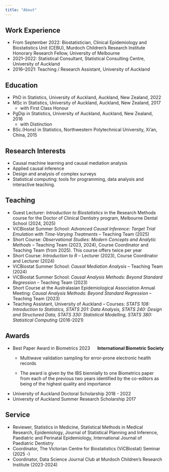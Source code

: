 ```yaml
---
title: "About"
---
```



## Work Experience
 * From September 2022: Biostatistician, Clinical Epidemiology and Biostatistics Unit (CEBU), Murdoch Children's Research Institute  
  Honorary Research Fellow, University of Melbourne  
 * 2021–2022: Statistical Consultant, Statistical Consulting Centre, University of Auckland  
 * 2016–2021: Teaching / Research Assistant, University of Auckland 

## Education

 * PhD in Statistics, University of Auckland,  Auckland, New Zealand, 2022
 * MSc in Statistics, University of Auckland,  Auckland, New Zealand, 2017
   - with First Class Honour
 * PgDip in Statistics, University of Auckland, Auckland, New Zealand, 2016
   - with Distinction
 * BSc.(Hons) in Statistics, Northwestern Polytechnical University, Xi’an, China, 2015

## Research Interests

 * Causal machine learning and causal mediation analysis
 * Applied causal inference
 * Design and analysis of complex surveys
 * Statistical computing: tools for programming, data analysis and interactive teaching.

## Teaching 
 * Guest Lecturer: *Introduction to Biostatistics* in the Research Methods course for the Doctor of Clinical Dentistry program, Melbourne Dental School (2024, 2025)  
 * ViCBiostat Summer School: *Advanced Causal Inference: Target Trial Emulation with Time-Varying Treatments* – Teaching Team (2025)
 * Short Course: *Observational Studies: Modern Concepts and Analytic Methods* – Teaching Team (2023, 2024), Course Coordinator and Teaching Team (from 2025). This course offers twice per year
 * Short Course: *Introduction to R* – Lecturer (2023), Course Coordinator and Lecturer (2024)  
 * ViCBiostat Summer School: *Causal Mediation Analysis* – Teaching Team (2024)  
 * ViCBiostat Summer School: *Causal Analysis Methods: Beyond Standard Regression* – Teaching Team (2023)  
 * Short Course at the Australasian Epidemiological Association Annual Meeting: *Causal Analysis Methods: Beyond Standard Regression* – Teaching Team (2023)  
 * Teaching Assistant, University of Auckland – Courses: *STATS 108: Introduction to Statistics, STATS 201: Data Analysis, STATS 240: Design and Structured Data, STATS 330: Statistical Modelling, STATS 380: Statistical Computing* (2016-2021)



## Awards

 * <div style="display: flex; justify-content: space-between;">
    <div style="text-align: left;">Best Paper Award in Biometrics 2023</div>
    <div style="text-align: right;">**International Biometric Society**</div>
</div>
 
   - Multiwave validation sampling for error-prone electronic health records
   
   - The award is given by the IBS biennially to one Biometrics paper from each of the previous two years identified by the co-editors as being of the highest quality and importance

 * University of Auckland Doctoral Scholarship 2018 - 2022
 * University of Auckland Summer Research Scholarship 2017

## Service
 
 * Reviewer, Statistics in Medicine, Statistical Methods in Medical Research, Epidemiology, Journal of Statistical Planning and Inference, Paediatric and Perinatal Epidemiology, International Journal of Paediatric Dentistry 
 * Coordinator, The Victorian Centre for Biostatistics (ViCBiostat) Seminar (2025 -)
 * Coordinator, Data Science Journal Club at Murdoch Children's Research Institute (2023-2024)  
  
